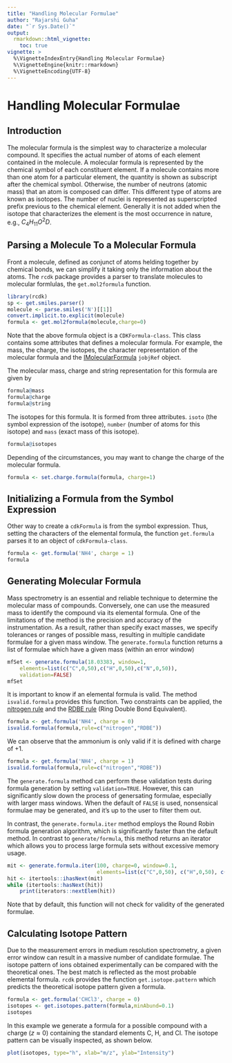 ```yaml
---
title: "Handling Molecular Formulae"
author: "Rajarshi Guha"
date: "`r Sys.Date()`"
output: 
  rmarkdown::html_vignette:
    toc: true	
vignette: >
  %\VignetteIndexEntry{Handling Molecular Formulae}
  %\VignetteEngine{knitr::rmarkdown}
  %\VignetteEncoding{UTF-8}
---
```


# Handling Molecular Formulae

## Introduction

The molecular formula is the simplest way to characterize a molecular compound.
It specifies the actual number of atoms of each element contained
in the molecule. A molecular formula is represented by the chemical symbol
of each constituent element. If a molecule contains more than one atom for
a particular element, the quantity is shown as subscript after the chemical
symbol. Otherwise, the number of neutrons (atomic mass) that an atom is
composed can differ. This different type of atoms are known as isotopes. The
number of nuclei is represented as superscripted prefix previous to the chemical
element. Generally it is not added when the isotope that characterizes
the element is the most occurrence in nature, e.g., $C_4H_{11}O^2D$.

## Parsing a Molecule To a Molecular Formula

Front a molecule, defined as conjunct of atoms helding together by chemical
bonds, we can simplify it taking only the information about the atoms. The `rcdk`
package provides a parser to translate molecules to molecular formlulas, the
`get.mol2formula` function.

```r
library(rcdk)
sp <- get.smiles.parser()
molecule <- parse.smiles('N')[[1]]
convert.implicit.to.explicit(molecule)
formula <- get.mol2formula(molecule,charge=0)
```

Note that the above formula object is a `CDKFormula-class`. This class
contains some attributes that defines a molecular formula. For example,
the mass, the charge, the isotopes, the character representation of the
molecular formula and the [IMolecularFormula](https://cdk.github.io/cdk/2.0/docs/api/org/openscience/cdk/interfaces/IMolecularFormula.html) `jobjRef` object.

The molecular mass, charge and string representation for this formula are given by
```r
formula@mass
formula@charge
formula@string
```
The isotopes for this formula. It is formed from  three attributes. `isoto` (the
symbol expression of the isotope), `number` (number of atoms for this isotope)
and `mass` (exact mass of this isotope).
```r
formula@isotopes
```
Depending of the circumstances, you may want to change the charge of the
molecular formula.
```r
formula <- set.charge.formula(formula, charge=1)
```

## Initializing a Formula from the Symbol Expression

Other way to create a `cdkFormula` is from the symbol expression. Thus,
setting the characters of the elemental formula, the function `get.formula`
parses it to an object of `cdkFormula-class`.
```r
formula <- get.formula('NH4', charge = 1)
formula
```

## Generating Molecular Formula

Mass spectrometry is an essential and reliable technique to determine the
molecular mass of compounds. Conversely, one can use the measured mass
to identify the compound via its elemental formula. One of the limitations
of the method is the precision and accuracy of the instrumentation. As
a result, rather than specify exact masses, we specify tolerances or ranges
of possible mass, resulting in multiple candidate formulae for a given mass
window. The `generate.formula` function returns a list of formulae which have
a given mass (within an error window)
```r
mfSet <- generate.formula(18.03383, window=1,
    elements=list(c("C",0,50),c("H",0,50),c("N",0,50)),
    validation=FALSE)
mfSet
```
It is important to know if an elemental formula is valid. The method `isvalid.formula`
provides this function. Two constraints can be applied, the
[nitrogen rule](https://en.wikipedia.org/wiki/Nitrogen_rule) and the  [RDBE rule](http://fiehnlab.ucdavis.edu/projects/seven-golden-rules/ring-double-bonds) (Ring Double Bond Equivalent).
```r
formula <- get.formula('NH4', charge = 0)
isvalid.formula(formula,rule=c("nitrogen","RDBE"))
```
We can observe that the ammonium is only valid if it is defined with charge
of +1.
```r
formula <- get.formula('NH4', charge = 1)
isvalid.formula(formula,rule=c("nitrogen","RDBE"))
```
The `generate.formula` method can perform these validation tests during formula generation by setting `validation=TRUE`. However, this can significantly slow down the process of genersating formulae, especially with larger mass windows. When the default of `FALSE` is used, nonsensical formulae may be generated, and it's up to the user to filter them out.

In contrast, the `generate.formula.iter` method employs the Round Robin formula generation algorithm, which is significantly faster than the default method. In contrast to `generate/formula`, this method returns an iterator which allows you to process large formula sets without excessive memory usage.
```r
mit <- generate.formula.iter(100, charge=0, window=0.1,
                             elements=list(c("C",0,50), c("H",0,50), c("N",0,50)))
hit <- itertools::ihasNext(mit)
while (itertools::hasNext(hit)) 
    print(iterators::nextElem(hit))
```
Note that by default, this function will not check for validity of the generated formulae.

## Calculating Isotope Pattern


Due to the measurement errors in medium resolution spectrometry, a given
error window can result in a massive number of candidate formulae. The
isotope pattern of ions obtained experimentally can be compared with the
theoretical ones. The best match is reflected as the most probable elemental
formula. `rcdk` provides the function `get.isotope.pattern` which predicts
the theoretical isotope pattern given a formula.

```r
formula <- get.formula('CHCl3', charge = 0)
isotopes <- get.isotopes.pattern(formula,minAbund=0.1)
isotopes
```

In this example we generate a formula for a possible compound with a charge
($z \approx 0$) containing the standard elements C, H, and Cl. The isotope
pattern can be visually inspected, as shown below.
```r
plot(isotopes, type="h", xlab="m/z", ylab="Intensity")
```
